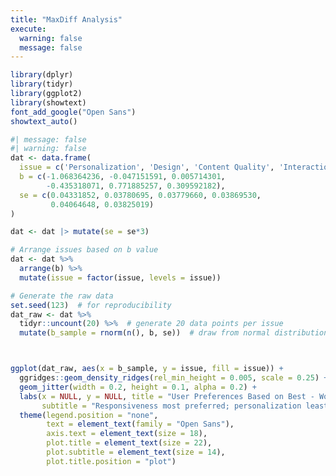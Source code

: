 ```yaml
---
title: "MaxDiff Analysis"
execute:
  warning: false
  message: false
---
```



```r
library(dplyr)
library(tidyr)
library(ggplot2)
library(showtext)
font_add_google("Open Sans")
showtext_auto()
```





```r
#| message: false
#| warning: false
dat <- data.frame(
  issue = c('Personalization', 'Design', 'Content Quality', 'Interaction', 'Responsiveness', 'Speed'),
  b = c(-1.068364236, -0.047151591, 0.005714301, 
        -0.435318071, 0.771885257, 0.309592182),
  se = c(0.04331852, 0.03780695, 0.03779660, 0.03869530, 
         0.04064648, 0.03825019)
)

dat <- dat |> mutate(se = se*3)

# Arrange issues based on b value
dat <- dat %>%
  arrange(b) %>%
  mutate(issue = factor(issue, levels = issue))

# Generate the raw data
set.seed(123)  # for reproducibility
dat_raw <- dat %>%
  tidyr::uncount(20) %>%  # generate 20 data points per issue
  mutate(b_sample = rnorm(n(), b, se))  # draw from normal distribution



ggplot(dat_raw, aes(x = b_sample, y = issue, fill = issue)) +
  ggridges::geom_density_ridges(rel_min_height = 0.005, scale = 0.25) +
  geom_jitter(width = 0.2, height = 0.1, alpha = 0.2) +
  labs(x = NULL, y = NULL, title = "User Preferences Based on Best - Worst Scaling",
       subtitle = "Responsiveness most preferred; personalization least preferred")+
  theme(legend.position = "none",
        text = element_text(family = "Open Sans"),
        axis.text = element_text(size = 18),
        plot.title = element_text(size = 22),
        plot.subtitle = element_text(size = 14),
        plot.title.position = "plot")



```
